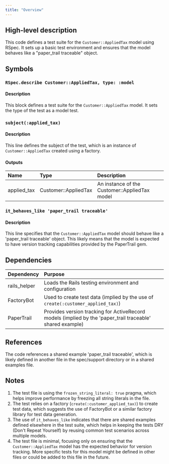 ```yaml
---
title: "Overview"
---
```


## High-level description
This code defines a test suite for the `Customer::AppliedTax` model using RSpec. It sets up a basic test environment and ensures that the model behaves like a "paper_trail traceable" object.

## Symbols

### `RSpec.describe Customer::AppliedTax, type: :model`
#### Description
This block defines a test suite for the `Customer::AppliedTax` model. It sets the type of the test as a model test.

### `subject(:applied_tax)`
#### Description
This line defines the subject of the test, which is an instance of `Customer::AppliedTax` created using a factory.

#### Outputs
| Name | Type | Description |
|:-----|:-----|:------------|
| applied_tax | Customer::AppliedTax | An instance of the Customer::AppliedTax model |

### `it_behaves_like 'paper_trail traceable'`
#### Description
This line specifies that the `Customer::AppliedTax` model should behave like a 'paper_trail traceable' object. This likely means that the model is expected to have version tracking capabilities provided by the PaperTrail gem.

## Dependencies
| Dependency | Purpose |
|:-----------|:--------|
| rails_helper | Loads the Rails testing environment and configuration |
| FactoryBot | Used to create test data (implied by the use of `create(:customer_applied_tax)`) |
| PaperTrail | Provides version tracking for ActiveRecord models (implied by the 'paper_trail traceable' shared example) |

## References
The code references a shared example 'paper_trail traceable', which is likely defined in another file in the spec/support directory or in a shared examples file.

## Notes
1. The test file is using the `frozen_string_literal: true` pragma, which helps improve performance by freezing all string literals in the file.
2. The test relies on a factory (`create(:customer_applied_tax)`) to create test data, which suggests the use of FactoryBot or a similar factory library for test data generation.
3. The use of `it_behaves_like` indicates that there are shared examples defined elsewhere in the test suite, which helps in keeping the tests DRY (Don't Repeat Yourself) by reusing common test scenarios across multiple models.
4. The test file is minimal, focusing only on ensuring that the `Customer::AppliedTax` model has the expected behavior for version tracking. More specific tests for this model might be defined in other files or could be added to this file in the future.